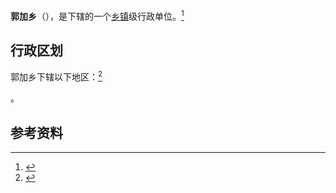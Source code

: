{{中国乡级行政区|54/23/32/206/000}}

'''郭加乡'''（{{bo|z=ཀོ་ལྕག་}}），是{{PRC admin/fullname|54/23/32/206/000|3}}下辖的一个[[乡镇|乡镇]]级行政单位。<ref>{{PRC admin/ref sgc|{{PRC admin/parent|54/23/32/206/000}}}}</ref>

== 行政区划 ==

郭加乡下辖以下地区：<ref>{{PRC admin/ref sgc|54/23/32/206/000}}</ref>

{{PRC admin/children|54/23/32/206/000}}。

== 参考资料 ==

{{reflist}}

{{行政区划小作品}}
{{PRC admin/navcat|54/23/32/206/000}}